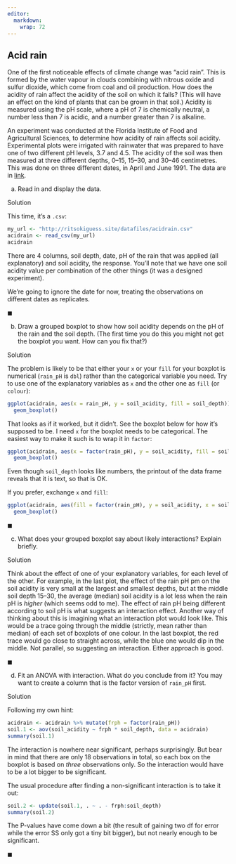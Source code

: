 ```yaml
---
editor: 
  markdown: 
    wrap: 72
---
```


## Acid rain

One of the first noticeable effects of climate change was "acid rain".
This is formed by the water vapour in clouds combining with nitrous
oxide and sulfur dioxide, which come from coal and oil production. How
does the acidity of rain affect the acidity of the soil on which it
falls? (This will have an effect on the kind of plants that can be grown
in that soil.) Acidity is measured using the pH scale, where a pH of 7
is chemically neutral, a number less than 7 is acidic, and a number
greater than 7 is alkaline.

An experiment was conducted at the Florida Institute of Food and
Agricultural Sciences, to determine how acidity of rain affects soil
acidity. Experimental plots were irrigated with rainwater that was
prepared to have one of two different pH levels, 3.7 and 4.5. The
acidity of the soil was then measured at three different depths, 0--15,
15--30, and 30--46 centimetres. This was done on three different dates,
in April and June 1991. The data are in
[link](http://ritsokiguess.site/datafiles/acidrain.csv).

(a) Read in and display the data.

Solution

This time, it's a `.csv`:

```r
my_url <- "http://ritsokiguess.site/datafiles/acidrain.csv"
acidrain <- read_csv(my_url)
acidrain
```

There are 4 columns, soil depth, date, pH of the rain that was applied
(all explanatory) and soil acidity, the response. You'll note that we
have one soil acidity value per combination of the other things (it was
a designed experiment).

We're going to ignore the date for now, treating the observations on
different dates as replicates.

$\blacksquare$

(b) Draw a grouped boxplot to show how soil acidity depends on the pH of
    the rain and the soil depth. (The first time you do this you might
    not get the boxplot you want. How can you fix that?)

Solution

The problem is likely to be that either your `x` or your `fill` for your
boxplot is numerical (`rain_pH` is `dbl`) rather than the categorical
variable you need. Try to use one of the explanatory variables as `x`
and the other one as `fill` (or `colour`):

```r
ggplot(acidrain, aes(x = rain_pH, y = soil_acidity, fill = soil_depth)) +
  geom_boxplot()
```

That looks as if it worked, but it didn't. See the boxplot below for how
it's supposed to be. I need `x` for the boxplot needs to be categorical.
The easiest way to make it such is to wrap it in `factor`:

```r
ggplot(acidrain, aes(x = factor(rain_pH), y = soil_acidity, fill = soil_depth)) +
  geom_boxplot()
```

Even though `soil_depth` looks like numbers, the printout of the data
frame reveals that it is text, so that is OK.

If you prefer, exchange `x` and `fill`:

```r
ggplot(acidrain, aes(fill = factor(rain_pH), y = soil_acidity, x = soil_depth)) +
  geom_boxplot()
```

$\blacksquare$

(c) What does your grouped boxplot say about likely interactions?
    Explain briefly.

Solution

Think about the effect of one of your explanatory variables, for each
level of the other. For example, in the last plot, the effect of the
rain pH pm on the soil acidity is very small at the largest and smallest
depths, but at the middle soil depth 15--30, the average (median) soil
acidity is a lot less when the rain pH is *higher* (which seems odd to
me). The effect of rain pH being different according to soil pH is what
suggests an interaction effect. Another way of thinking about this is
imagining what an interaction plot would look like. This would be a
trace going through the middle (strictly, mean rather than median) of
each set of boxplots of one colour. In the last boxplot, the red trace
would go close to straight across, while the blue one would dip in the
middle. Not parallel, so suggesting an interaction. Either approach is
good.

$\blacksquare$

(d) Fit an ANOVA with interaction. What do you conclude from it? You may
    want to create a column that is the factor version of `rain_pH`
    first.

Solution

Following my own hint:

```r
acidrain <- acidrain %>% mutate(frph = factor(rain_pH))
soil.1 <- aov(soil_acidity ~ frph * soil_depth, data = acidrain)
summary(soil.1)
```

The interaction is nowhere near significant, perhaps surprisingly. But
bear in mind that there are only 18 observations in total, so each box
on the boxplot is based on *three* observations only. So the interaction
would have to be a lot bigger to be significant.

The usual procedure after finding a non-significant interaction is to
take it out:

```r
soil.2 <- update(soil.1, . ~ . - frph:soil_depth)
summary(soil.2)
```

The P-values have come down a bit (the result of gaining two df for
error while the error SS only got a tiny bit bigger), but not nearly
enough to be significant.

$\blacksquare$
